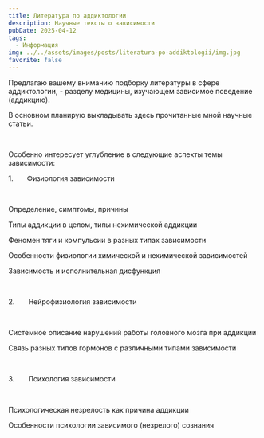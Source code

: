 ```yaml
---
title: Литература по аддиктологии
description: Научные тексты о зависимости
pubDate: 2025-04-12
tags:
  - Информация
img: ../../assets/images/posts/literatura-po-addiktologii/img.jpg
favorite: false
---
```

Предлагаю вашему вниманию подборку литературы в сфере аддиктологии, - разделу медицины, изучающем зависимое поведение (аддикцию).

В основном планирую выкладывать здесь прочитанные мной научные статьи.

 

Особенно интересует углубление в следующие аспекты темы зависимости:

1.       Физиология зависимости

 

Определение, симптомы, причины

Типы аддикции в целом, типы нехимической аддикции

Феномен тяги и компульсии в разных типах зависимости

Особенности физиологии химической и нехимической зависимостей

Зависимость и исполнительная дисфункция

 

2.       Нейрофизиология зависимости

 

Системное описание нарушений работы головного мозга при аддикции

Связь разных типов гормонов с различными типами зависимости

 

3.       Психология зависимости

 

Психологическая незрелость как причина аддикции

Особенности психологии зависимого (незрелого) сознания

 
